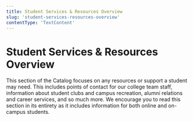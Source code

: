 ```yaml
---
title: Student Services & Resources Overview
slug: 'student-services-resources-overview'
contentType: 'TextContent'
---
```


# Student Services & Resources Overview

This section of the Catalog focuses on any resources or support a student may need. This includes
points of contact for our college team staff, information about student clubs and campus recreation,
alumni relations and career services, and so much more. We encourage you to read this section in its
entirety as it includes information for both online and on-campus students.
